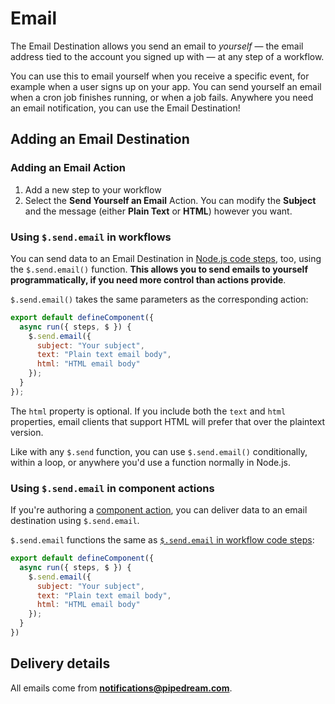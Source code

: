 # Email

The Email Destination allows you send an email to _yourself_ — the email address tied to the account you signed up with — at any step of a workflow.

You can use this to email yourself when you receive a specific event, for example when a user signs up on your app. You can send yourself an email when a cron job finishes running, or when a job fails. Anywhere you need an email notification, you can use the Email Destination!



## Adding an Email Destination

### Adding an Email Action

1. Add a new step to your workflow
2. Select the **Send Yourself an Email** Action. You can modify the **Subject** and the message (either **Plain Text** or **HTML**) however you want.

### Using `$.send.email` in workflows

You can send data to an Email Destination in [Node.js code steps](/core/workflows/code/nodejs/), too, using the `$.send.email()` function. **This allows you to send emails to yourself programmatically, if you need more control than actions provide**.

`$.send.email()` takes the same parameters as the corresponding action:

```javascript
export default defineComponent({
  async run({ steps, $ }) {
    $.send.email({
      subject: "Your subject",
      text: "Plain text email body",
      html: "HTML email body"
    });
  }
});
```

The `html` property is optional. If you include both the `text` and `html` properties, email clients that support HTML will prefer that over the plaintext version.

Like with any `$.send` function, you can use `$.send.email()` conditionally, within a loop, or anywhere you'd use a function normally in Node.js.

### Using `$.send.email` in component actions

If you're authoring a [component action](/core/contributing/components/#actions), you can deliver data to an email destination using `$.send.email`.

`$.send.email` functions the same as [`$.send.email` in workflow code steps](#using-sendemail-in-workflows):

```javascript
export default defineComponent({
  async run({ steps, $ }) {
    $.send.email({
      subject: "Your subject",
      text: "Plain text email body",
      html: "HTML email body"
    });
  }
})
```

## Delivery details

All emails come from **notifications@pipedream.com**.
